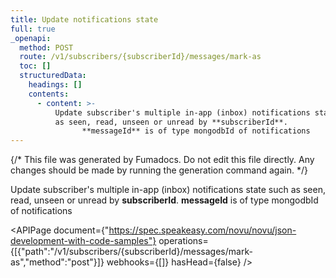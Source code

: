 ```yaml
---
title: Update notifications state
full: true
_openapi:
  method: POST
  route: /v1/subscribers/{subscriberId}/messages/mark-as
  toc: []
  structuredData:
    headings: []
    contents:
      - content: >-
          Update subscriber's multiple in-app (inbox) notifications state such
          as seen, read, unseen or unread by **subscriberId**. 
                **messageId** is of type mongodbId of notifications
---
```


{/* This file was generated by Fumadocs. Do not edit this file directly. Any changes should be made by running the generation command again. */}

Update subscriber's multiple in-app (inbox) notifications state such as seen, read, unseen or unread by **subscriberId**. 
      **messageId** is of type mongodbId of notifications

<APIPage document={"https://spec.speakeasy.com/novu/novu/json-development-with-code-samples"} operations={[{"path":"/v1/subscribers/{subscriberId}/messages/mark-as","method":"post"}]} webhooks={[]} hasHead={false} />